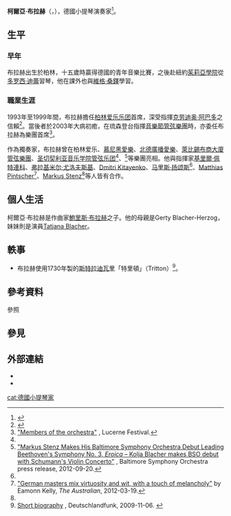 '''柯爾亞·布拉赫'''（{{lang-de|'''Kolja Blacher'''}}，{{bd|1963年|||}}），德國小提琴演奏家<ref>{{Cite web|url=http://jcmf.org.il/artists/kolja-blacher/|title=Kolja Blacher|publisher=The Jerusalem International Chamber Music Festival|accessdate=27 October 2017|archive-date=2017-10-28|archive-url=https://web.archive.org/web/20171028042325/http://jcmf.org.il/artists/kolja-blacher/|dead-url=no}}</ref>。

== 生平 ==
=== 早年 ===
布拉赫出生於柏林，十五歲時贏得德國的青年音樂比賽，之後赴紐約[[茱莉亞學院|茱莉亞學院]]從[[多罗西·迪蕾|多罗西·迪蕾]]習琴，他在課外也與[[維格·桑鐸|維格·桑鐸]]學習。

=== 職業生涯 ===
1993年至1999年間，布拉赫擔任[[柏林爱乐乐团|柏林爱乐乐团]]首席，深受指揮[[克劳迪奥·阿巴多|克劳迪奥·阿巴多]]之信賴<ref>{{Cite book|first=Tom|last=Service|title=Music as Alchemy: Journeys with Great Conductors and their Orchestra|page=243|publisher=Faber and Faber|year=2012|isbn=9780571268719}}</ref>。當後者於2003年大病初癒，在琉森登台指揮[[琉森節慶管弦樂團|音樂節管弦樂團]]時，亦委任布拉赫為樂團首席<ref>[https://www.lucernefestival.ch/en/lucerne-festival-orchestra/orchestra-members "Members of the orchestra"] {{Wayback|url=https://www.lucernefestival.ch/en/lucerne-festival-orchestra/orchestra-members |date=20201219021300 }}, Lucerne Festival.</ref>。

作為獨奏家，布拉赫曾在柏林爱乐、[[慕尼黑愛樂樂團|慕尼黑愛樂]]、[[北德廣播易北愛樂樂團|北德廣播愛樂]]、[[萊比錫布商大廈管弦樂團|萊比錫布商大廈管弦樂團]]、[[圣切契利亚音乐学院管弦乐团|圣切契利亚音乐学院管弦乐团]]<ref name=DF />、{{le|巴爾的摩交響樂團|Baltimore Symphony Orchestra}}<ref name=BSO>[https://s3.us-east-2.amazonaws.com/umb-media-library/media/1414/2012-09-20.pdf "Markus Stenz Makes His Baltimore Symphony Orchestra Debut Leading Beethoven's Symphony No. 3, ''Eroica'' – Kolja Blacher makes BSO debut with Schumann's Violin Concerto"] {{Wayback|url=https://s3.us-east-2.amazonaws.com/umb-media-library/media/1414/2012-09-20.pdf |date=20171116185412 }}, Baltimore Symphony Orchestra press release, 2012-09-20.</ref>等樂團亮相。他與指揮家[[基里爾·佩特連科|基里爾·佩特連科]]、[[弗拉基米尔·米哈伊洛维奇·尤洛夫斯基|弗拉基米尔·尤洛夫斯基]]、[[:en:Dmitri_Kitayenko|Dmitri Kitayenko]]、[[马里斯·扬颂斯|马里斯·扬颂斯]]<ref name=DF />、[[:en:Matthias_Pintscher|Matthias Pintscher]]<ref>[http://www.theaustralian.com.au/arts/german-masters-mix-virtuosity-and-wit-with-a-touch-of-melancholy/news-story/1970d8fe5cc718656eca5f14b7fd6305 "German masters mix virtuosity and wit, with a touch of melancholy"] by Eamonn Kelly, ''The Australian'', 2012-03-19.</ref>、[[:en:Markus_Stenz|Markus Stenz]]<ref name=BSO />等人皆有合作。

== 個人生活 ==
柯爾亞·布拉赫是作曲家[[鲍里斯·布拉黑尔|鮑里斯·布拉赫]]之子。他的母親是Gerty Blacher-Herzog，妹妹則是演員[[:en:Tatjana_Blacher|Tatjana Blacher]]。

== 軼事 ==
* 布拉赫使用1730年製的[[斯特拉迪瓦里琴|斯特拉迪瓦里]]「特里頓」（Tritton）<ref name=DF>[http://www.deutschlandfunkkultur.de/kolja-blacher.1362.de.html?dram:article_id=197437 Short biography] {{Wayback|url=http://www.deutschlandfunkkultur.de/kolja-blacher.1362.de.html?dram:article_id=197437 |date=20171116190337 }}, Deutschlandfunk, 2009-11-06. {{in lang|de}}</ref>。

== 參考資料 ==
;參照
{{reflist}}

== 參見 ==
{{Portal box|人物|古典音樂}}

== 外部連結 ==
* {{官方網站|http://kolja-blacher.com/}}
* {{Discogs artist|1457056}}

{{authority control}}

{{DEFAULTSORT:Blacher, Kolja}}
[[cat:德國小提琴家|cat:德國小提琴家]]